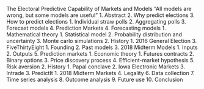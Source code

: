 ﻿The Electoral Predictive Capability of Markets and Models
“All models are wrong, but some models are useful”
1. Abstract
2. Why predict elections
3. How to predict elections
   1. Individual straw polls
   2. Aggregating polls
   3. Forecast models
   4. Prediction Markets
4. Forecasting models
   1. Mathematical theory
      1. Statistical model
      2. Probability distribution and uncertainty
      3. Monte carlo simulations
   2. History
      1. 2016 General Election
   3. FiveThirtyEight
      1. Founding
      2. Past models
      3. 2018 Midterm Models
         1. Inputs
         2. Outputs
5. Prediction markets
   1. Economic theory
      1. Futures contracts
      2. Binary options
      3. Price discovery process
      4. Efficient-market hypothesis
      5. Risk aversion
   2. History
      1. Papal conclave
      2. Iowa Electronic Markets
      3. Intrade
   3. PredictIt
      1. 2018 Midterm Markets
   4. Legality
6. Data collection
7. Time series analysis
8. Outcome analysis
9. Future use
10. Conclusion
